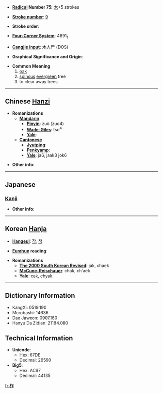 * '''[[Wiktionary:Chinese radical index| Radical]] Number 75''': [[Wiktionary:Chinese radical index 木|木]]+5 strokes

* '''[[Wiktionary:Chinese total strokes index|Stroke number]]''': [[Wiktionary:Chinese total strokes index 9|9]]

* '''Stroke order''': 

* '''[[Wiktionary:Chinese four corner index|Four-Corner System]]''': 4891<sub>1</sub>

* '''[[Wiktionary:Chinese Cangjie index|Cangjie input]]''': 木人尸 (DOS)

* '''Graphical Significance and Origin''': 

* '''Common Meaning'''
*# [[oak]]
*# [[spinous]] [[evergreen]] tree
*# to clear away trees

----

== Chinese [[Hanzi]] ==

* '''Romanizations'''
** '''[[Mandarin]]'''
*** '''[[Pinyin]]''': zuò (zuo4)
*** '''[[Wade-Giles]]''': tso<sup>4</sup>
*** '''[[Yale]]''': 
** '''[[Cantonese]]'''
*** '''[[Jyutping]]''':
*** '''[[Penkyamp]]''': 
*** '''[[Yale]]''': ja6, jaak3 jok6

* '''Other info''': 

----

==Japanese==
===[[Kanji]]===
{{kanji|on readings=[[さく]] (saku)
|kun readings=[[ははそ]] (hahaso)
}}

* '''Other info''':  

----

== Korean [[Hanja]] ==

* '''[[Hangeul]]''': [[작]], [[책]]

* '''[[Eumhun]] reading''': 

* '''Romanizations'''
** '''[[The 2000 South Korean Revised Romanization|The 2000 South Korean Revised]]''': jak, chaek
** '''[[McCune-Reischauer]]''': chak, ch'aek
** '''[[Yale]]''': cak, chyak

----

== Dictionary Information ==

* KangXi: 0519.190
* Morobashi: 14636
* Dae Jaweon: 0907.160
* Hanyu Da Zidian: 21184.080

== Technical Information ==

* '''Unicode''':
** Hex: 67DE
** Decimal: 26590
* '''Big5''':
** Hex: AC67
** Decimal: 44135

[[fr:柞]]